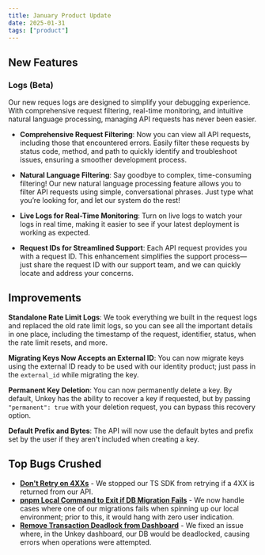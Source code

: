 ```yaml
---
title: January Product Update
date: 2025-01-31
tags: ["product"]
---
```


## New Features

### Logs (Beta)

Our new reques logs are designed to simplify your debugging experience. With comprehensive request filtering, real-time monitoring, and intuitive natural language processing, managing API requests has never been easier.

<ImageZoom src="/images/changelog/2025-02-07/logs.png" alt="Logs example" width="1920" height="1080"/>

- **Comprehensive Request Filtering**: Now you can view all API requests, including those that encountered errors. Easily filter these requests by status code, method, and path to quickly identify and troubleshoot issues, ensuring a smoother development process.

- **Natural Language Filtering**: Say goodbye to complex, time-consuming filtering! Our new natural language processing feature allows you to filter API requests using simple, conversational phrases. Just type what you’re looking for, and let our system do the rest!

- **Live Logs for Real-Time Monitoring**: Turn on live logs to watch your logs in real time, making it easier to see if your latest deployment is working as expected.

- **Request IDs for Streamlined Support**: Each API request provides you with a request ID. This enhancement simplifies the support process—just share the request ID with our support team, and we can quickly locate and address your concerns.

## Improvements

**Standalone Rate Limit Logs**: We took everything we built in the request logs and replaced the old rate limit logs, so you can see all the important details in one place, including the timestamp of the request, identifier, status, when the rate limit resets, and more.

<ImageZoom src="/images/changelog/2025-02-07/ratelimit.png" alt="Rate limit logs example" width="1920" height="1080"/>

**Migrating Keys Now Accepts an External ID**: You can now migrate keys using the external ID ready to be used with our identity product; just pass in the `external_id` while migrating the key.

**Permanent Key Deletion**: You can now permanently delete a key. By default, Unkey has the ability to recover a key if requested, but by passing `"permanent": true` with your deletion request, you can bypass this recovery option.

**Default Prefix and Bytes**: The API will now use the default bytes and prefix set by the user if they aren't included when creating a key.

## Top Bugs Crushed

- [**Don't Retry on 4XXs**](https://github.com/unkeyed/unkey/pull/2862) - We stopped our TS SDK from retrying if a 4XX is returned from our API.
- [**pnpm Local Command to Exit if DB Migration Fails**](https://github.com/unkeyed/unkey/pull/2857) - We now handle cases where one of our migrations fails when spinning up our local environment; prior to this, it would hang with zero user indication.
- [**Remove Transaction Deadlock from Dashboard**](https://github.com/unkeyed/unkey/pull/2843) - We fixed an issue where, in the Unkey dashboard, our DB would be deadlocked, causing errors when operations were attempted.
